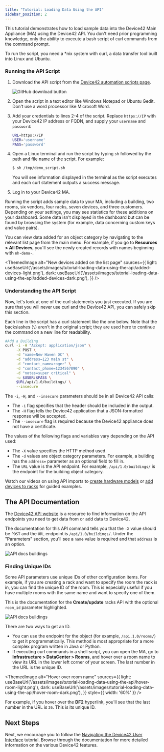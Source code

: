```yaml
---
title: "Tutorial: Loading Data Using the API"
sidebar_position: 2
---
```



This tutorial demonstrates how to load sample data into the Device42 Main Appliance (MA) using the Device42 API. You don't need prior programming knowledge, only the ability to execute a bash script of curl commands from the command prompt.

To run the script, you need a \*nix system with curl, a data transfer tool built into Linux and Ubuntu.

### Running the API Script

1. Download the API script from the [Device42 automation scripts page](https://github.com/device42/demo-data-shell-scripts/blob/master/demo_script.sh). 

    ![GitHub download button](/assets/images/tutorial-loading-data-using-the-api/download-script.png)

2. Open the script in a text editor like Windows Notepad or Ubuntu Gedit. Don't use a word processor like Microsoft Word. 
3. Add your credentials to lines 2-4 of the script. Replace `https://IP` with your Device42 IP address or FQDN, and supply your `username` and `password`:
    ```bash
    URL=https://IP
    USER='username'         
    PASS='password' 
    ```
4. Open a Linux terminal and run the script by typing `sh` followed by the path and file name of the script. For example:
    ```bash
    $ sh /tmp/demo_script.sh
    ```
    You will see information displayed in the terminal as the script executes and each curl statement outputs a success message. 
5. Log in to your Device42 MA.

Running the script adds sample data to your MA, including a building, two rooms, six vendors, four racks, seven devices, and three customers. Depending on your settings, you may see statistics for these additions on your dashboard. Some data isn't displayed in the dashboard but can be found by browsing the system (for example, data concerning custom keys and value pairs).

You can view data added for an object category by navigating to the relevant list page from the main menu. For example, if you go to **Resources > All Devices**, you'll see the newly created records with names beginning with `nh-demo-`.

<ThemedImage
  alt="New devices added on the list page"
  sources={{
    light: useBaseUrl('/assets/images/tutorial-loading-data-using-the-api/added-devices-light.png'),
    dark: useBaseUrl('/assets/images/tutorial-loading-data-using-the-api/added-devices-dark.png'),
  }}
/>

### Understanding the API Script

Now, let's look at one of the curl statements you just executed. If you are sure that you will never use curl and the Device42 API, you can safely skip this section. 

Each line in the script has a curl statement like the one below. Note that the backslashes (`\`) aren't in the original script; they are used here to continue the command on a new line for readability.

```bash
#Add a Building
curl -i -H "Accept: application/json" \
     -X POST \
     -d "name=New Haven DC" \
     -d "address=123 main st" \
     -d "contact_name=roger" \
     -d "contact_phone=1234567890" \
     -d "notes=super critical" \
     -u $USER:$PASS \
     $URL/api/1.0/buildings/ \
     --insecure
```

The `-i`, `-H`, and `--insecure` parameters should be in all Device42 API calls:
- The `-i` flag specifies that the header should be included in the output. 
- The `-H` flag tells the Device42 application that a JSON-formatted response will be accepted. 
- The `--insecure` flag is required because the Device42 appliance does not have a certificate. 

The values of the following flags and variables vary depending on the API used:
- The `-X` value specifies the HTTP method used. 
- The `-d` values are object category parameters. For example, a building has the `address=` parameter as an optional field to fill in.
- The `URL` value is the API endpoint. For example, `/api/1.0/buildings/` is the endpoint for the building object category.
  
Watch our videos on using API imports to [create hardware models](how-to-videos/api-imports-add-create-hardware-models.md) or [add devices to racks](how-to-videos/api-imports-adding-devices-to-racks.md) for guided examples.

## The API Documentation

The [Device42 API website](https://api.device42.com/) is a resource to find information on the API endpoints you need to get data from or add data to Device42. 

The documentation for this API command tells you that the `-X` value should be `POST` and the `URL` endpoint is `/api/1.0/buildings/`. Under the "Parameters" section, you'll see a `name` value is required and that `address` is an option. 

![API docs buildings](/assets/images//tutorial-loading-data-using-the-api/api-docs-buildings.png)

### Finding Unique IDs 

Some API parameters use unique IDs of other configuration items. For example, if you are creating a rack and want to specify the room the rack is in, you can find the unique ID of the room. This is especially useful if you have multiple rooms with the same name and want to specify one of them.

This is the documentation for the **Create/update** racks API with the optional `room_id` parameter highlighted. 

![API docs buildings](/assets/images//tutorial-loading-data-using-the-api/racks-api-paramaters.png)

There are two ways to get an ID. 

- You can use the endpoint for the object (for example, `/api.1.0/rooms/`) to get it programmatically. This method is most appropriate for a more complex program written in Java or Python.
- If executing curl commands in a shell script, you can open the MA, go to **Infrastructure > DataCenter > Rooms**, and hover over a room name to view its URL in the lower left corner of your screen. The last number in the URL is the unique ID.

<ThemedImage
  alt="Hover over room name"
  sources={{
    light: useBaseUrl('/assets/images/tutorial-loading-data-using-the-api/hover-room-light.png'),
    dark: useBaseUrl('/assets/images/tutorial-loading-data-using-the-api/hover-room-dark.png'),
  }}
  style={{ width: '60%' }} 
/>

  For example, if you hover over the **DF2** hyperlink, you'll see that the last number in the URL is `26`. This is its unique ID.

## Next Steps

Next, we encourage you to follow the [Navigating the Device42 User Interface](/getstarted/tutorials/tutorial-navigating-the-device42-user-interface.mdx) tutorial. Browse through the documentation for more detailed information on the various Device42 features.

